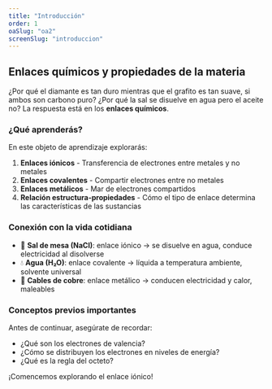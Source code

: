 ```yaml
---
title: "Introducción"
order: 1
oaSlug: "oa2"
screenSlug: "introduccion"
---
```


## Enlaces químicos y propiedades de la materia

¿Por qué el diamante es tan duro mientras que el grafito es tan suave, si ambos son carbono puro? ¿Por qué la sal se disuelve en agua pero el aceite no? La respuesta está en los **enlaces químicos**.

### ¿Qué aprenderás?

En este objeto de aprendizaje explorarás:

1. **Enlaces iónicos** - Transferencia de electrones entre metales y no metales
2. **Enlaces covalentes** - Compartir electrones entre no metales
3. **Enlaces metálicos** - Mar de electrones compartidos
4. **Relación estructura-propiedades** - Cómo el tipo de enlace determina las características de las sustancias

### Conexión con la vida cotidiana

- 🧂 **Sal de mesa (NaCl)**: enlace iónico → se disuelve en agua, conduce electricidad al disolverse
- 💧 **Agua (H₂O)**: enlace covalente → líquida a temperatura ambiente, solvente universal
- 🔌 **Cables de cobre**: enlace metálico → conducen electricidad y calor, maleables

### Conceptos previos importantes

Antes de continuar, asegúrate de recordar:
- ¿Qué son los electrones de valencia?
- ¿Cómo se distribuyen los electrones en niveles de energía?
- ¿Qué es la regla del octeto?

¡Comencemos explorando el enlace iónico!
